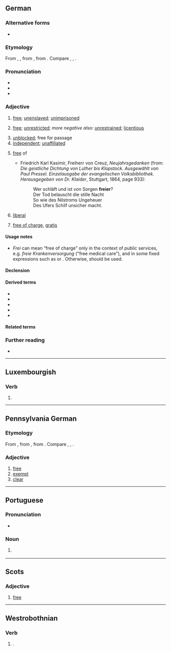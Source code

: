 {{also|-frei|Frei|freí|fréi}}
==German==

===Alternative forms===
* {{l|de|frey}} {{qual|obsolete}}

===Etymology===
From {{inh|de|gmh|vrî}}, {{inh|de|goh|frî}}, from {{inh|de|gem-pro|*frijaz}}, from {{der|de|ine-pro|*preyH-|t=to be fond of}}. Compare {{cog|nl|vrij}}, {{cog|en|free}}, {{cog|da|fri}}.

===Pronunciation===
* {{IPA|de|/fraɪ̯/}}
* {{audio|de|De-frei.ogg|Audio}}
* {{rhymes|de|aɪ̯}}

===Adjective===
{{de-adj|er|sten|sup2=freiesten}}

# [[free]]; [[unenslaved]]; [[unimprisoned]]
#: {{ant|de|unfrei}}
# [[free]]; [[unrestricted]]; ''more negative also:'' [[unrestrained]]; [[licentious]]
#: {{syn|de|ungezwungen|ungebunden}}
# [[unblocked]]; free for passage
# [[independent]]; [[unaffiliated]]
# {{lb|de|with {{m|de|von}}}} [[free]] of {{gloss|not containing or unaffected by}}
#* Friedrich Karl Kasimir, Freiherr von Creuz, ''Neujahrsgedanken'' (from: ''Die geistliche Dichtung von Luther bis Klopstock. Ausgewählt von Paul Pressel. Einzelausgabe der evangelischen Volksbibliothek. Herausgegeben von Dr. Klaider'', Stuttgart, 1864, page 933):
#*: Wer schläft und ist von Sorgen '''freier'''?<br /> Der Tod belauscht die stille Nacht<br /> So wie des Nilstroms Ungeheuer<br /> Des Ufers Schilf unsicher macht.
# {{lb|de|not freely applicable}} [[liberal]]
#: {{syn|de|liberal|freiheitlich}}
# {{lb|de|not freely applicable; see usage notes}} [[free of charge]], [[gratis]]
#: {{syn|de|kostenlos|gratis}}

====Usage notes====
* ''Frei'' can mean “free of charge” only in the context of public services, e.g. ''freie Krankenversorgung'' ("free medical care"), and in some fixed expressions such as {{m|de|Freibier|t=free beer}} or {{m|de|freie Kost und Logis|t=free board and lodge}}. Otherwise,  {{m|de|kostenlos}} should be used.

====Declension====
{{de-decl-adj|frei|freier|freist|sup2=freiest}}

====Derived terms====
* {{l|de|freilich}}
* {{l|de|freimütig}}
* {{l|de|freiwillig}}
* {{l|de|Freiheit}}
* {{l|de|befreien}}

====Related terms====
{{rel3|de
|akzentfrei
|asbestfrei
|atomfrei
|atomwaffenfrei
|autofrei
|alkoholfrei
|angstfrei
|ausländerfrei
|bleifrei
|drogenfrei
|einwandfrei
|faltenfrei
|fehlerfrei
|gebührenfrei
|gemeinfrei
|judenfrei
|jugendfrei
|keimfrei
|nikotinfrei
|rauchfrei
|schadstofffrei
|schulfrei
|schmerzfrei
|sinnfrei
|sorgenfrei
|spaßfrei
|spesenfrei
|staubfrei
|straffrei
|stressfrei
|symptomfrei
|vogelfrei
|wertfrei
|zollfrei 
|zuckerfrei 
|Freibrief
|Freigabe
|Freigang
|Freihandel
|Freikauf
|Freizeit
}}

===Further reading===
* {{R:Duden}}

----

==Luxembourgish==

===Verb===
{{head|lb|verb form}}

# {{inflection of|lb|freien||2|s|imp}}

----

==Pennsylvania German==

===Etymology===
From {{inh|pdc|goh|frī}}, from {{inh|pdc|gem-pro|*frijaz}}, from {{inh|pdc|ine-pro|*preyH-||to be fond of}}. Compare {{cog|de|frei}}, {{cog|nl|vrij}}, {{cog|en|free}}.

===Adjective===
{{head|pdc|adjective}}

# [[free]]
# [[exempt]]
# [[clear]]

----

==Portuguese==

===Pronunciation===
* {{a|Portugal}} {{IPA|pt|/ˈfɾɐj/|/ˈfɾej/}}

===Noun===
{{pt-noun|m|freis}}

# {{alternative form of|pt|freire}}
#: {{ux|pt|'''Frei''' Luís de Sousa|translation='''Brother''' Luís de Sousa.}}

----

==Scots==

===Adjective===
{{sco-adj|freier|freiist}}

# {{lb|sco|South Scots|archaic}} [[free]]

----

==Westrobothnian==

===Verb===
{{head|gmq-bot|verb}}

# {{alternative spelling of|gmq-bot|frij}}.
